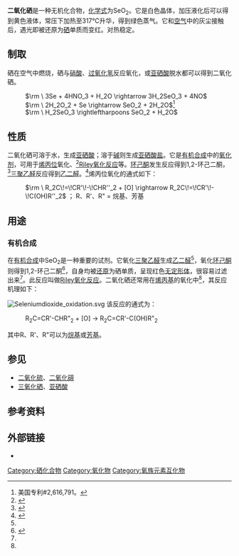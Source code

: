 {{Chembox
| Name = 二氧化硒
| NameEn = Selenium dioxide
| ImageFile = Selenium dioxide sample.jpg
| ImageName = 二氧化硒晶体
| ImageSize = 200px
| ImageFile1 = Selenium dioxide Structural Formula.svg
<!-- | ImageSize1 = 200px -->
| ImageName1 = 二氧化硒
| ImageFile2 = Selenium-dioxide-chain-3D-balls.png
<!-- | ImageSize2 = 300px -->
| ImageName2 = 二氧化硒的晶体结构
| OtherNames = 氧化硒(IV)
|Section1={{Chembox Identifiers
| ChemSpiderID_Ref = {{chemspidercite|correct|chemspider}}
| ChemSpiderID = 22440
| UNII_Ref = {{fdacite|correct|FDA}}
| UNII = 9N3UK29E57
| InChI = 1/O2Se/c1-3-2
| InChIKey = JPJALAQPGMAKDF-UHFFFAOYAQ
| SMILES = O=[Se]=O
| StdInChI_Ref = {{stdinchicite|correct|chemspider}}
| StdInChI = 1S/O2Se/c1-3-2
| StdInChIKey_Ref = {{stdinchicite|correct|chemspider}}
| StdInChIKey = JPJALAQPGMAKDF-UHFFFAOYSA-N
| CASNo = 7446-08-4
| CASNo_Ref = {{cascite|correct|CAS}}
| PubChem = 24007
| RTECS = VS8575000
| UNNumber = 3283
  }}
|Section2 = {{Chembox Properties
| Formula = [[硒|Se]][[氧|O]]<sub>2</sub>
| MolarMass = 110.96
| Appearance = 白色晶体
| Density = 3.95 g/cm<sup>3</sup> (固)
| Solubility = 39.50 g/100 ml （25 ℃）
| BoilingPt = 315 ℃（[[升华|升华]]）
| pKa = 2.62 (H<sub>2</sub>SeO<sub>3</sub> {{unicode|⇌}} HSeO<sub>3</sub><sup>−</sup> + H<sup>+</sup>)<br />8.32 (HSeO<sub>3</sub><sup>−</sup> {{unicode|⇌}} SeO<sub>3</sub><sup>2−</sup> + H<sup>+</sup>)
  }}
| Section3 = {{Chembox Structure
| Coordination = 三配位
| CrystalStruct = 链状结构
  }}
| Section7 = {{Chembox Hazards
| wxxfh={{wxxfh|T|N}}
| NFPA-H = 3
| NFPA-F =
| NFPA-R =
| RPhrases = {{R23/25}}, {{R33}}, {{R50/53}}
| SPhrases = {{S1/2}}, {{S20/21}}, {{S28}}, {{S45}}, {{S60}}, {{S61}}
| FlashPt = 不可燃
  }}
| Section8 = {{Chembox Related
| OtherCations =
| OtherCpds =
  }}
}}

'''二氧化硒'''是一种无机化合物，[[化学式|化学式]]为SeO<sub>2</sub>。它是白色晶体，加压液化后可以得到黄色液体，常压下加热至317℃升华，得到绿色蒸气。它和[[空气|空气]]中的灰尘接触后，遇光即被还原为[[硒|硒]]单质而变红。对热稳定。

== 制取 ==

硒在空气中燃烧，硒与[[硝酸|硝酸]]、[[过氧化氢|过氧化氢]]反应氧化，或[[亚硒酸|亚硒酸]]脱水都可以得到二氧化硒。

: <math>\rm \ 3Se + 4HNO_3 + H_2O \rightarrow 3H_2SeO_3 + 4NO</math>
: <math>\rm \ 2H_2O_2 + Se \rightarrow SeO_2 + 2H_2O</math><ref>美国专利#2,616,791。</ref>
: <math>\rm \ H_2SeO_3 \rightleftharpoons SeO_2 + H_2O</math>

== 性质 ==

二氧化硒可溶于水，生成[[亚硒酸|亚硒酸]]；溶于[[碱|碱]]则生成[[亚硒酸盐|亚硒酸盐]]。它是[[有机合成|有机合成]]中的[[氧化剂|氧化剂]]，可用于[[烯丙基|烯丙位]]氧化、<ref name="#1">{{OrgSynth | author = Coxon, J. M.; Dansted, E.; Hartshorn, M. P. | title = Allylic Oxidation with Hydrogen Peroxide–Selenium Dioxide: trans-Pinocarveol | collvol = 6 | collvolpages = 946 | year = 1988 | prep = CV6P0946}}</ref>[[Riley氧化反应|Riley氧化反应]]等。[[环己酮|环己酮]]发生反应得到1,2-环己二酮，<ref>{{OrgSynth | author = Hach, C. C. Banks, C. V.; Diehl, H. | title = 1,2-Cyclohexanedione Dioxime | collvol = 4 | collvolpages = 229 | year = 1963 | prep = CV4P0229}}</ref>[[三聚乙醛|三聚乙醛]]反应得到[[乙二醛|乙二醛]]。<ref name="#2">{{OrgSynth | author = Ronzio, A. R.; Waugh, T. D. | title = Glyoxal Bisulfite | collvol = 3 | collvolpages = 438 | year = 1955| prep = CV3P0438}}</ref>烯丙位氧化的通式如下：

: <math>\rm \ R_2C\!=\!CR'\!-\!CHR''_2 + [O] \rightarrow R_2C\!=\!CR'\!-\!C(OH)R''_2</math> ； R、R'、R" = 烷基、芳基

== 用途 ==
=== 有机合成 ===
在[[有机合成|有机合成]]中SeO<sub>2</sub>是一种重要的试剂。它氧化[[三聚乙醛|三聚乙醛]]生成[[乙二醛|乙二醛]]<ref name="#2"/>，氧化[[环己酮|环己酮]]则得到1,2-环己二酮<ref name="Hachorgsyn">{{OrgSynth | author = Hach, C. C. Banks, C. V.; Diehl, H. | title = 1,2-Cyclohexanedione Dioxime | collvol = 4 | collvolpages = 229 | year = 1963 | prep = CV4P0229}}</ref>，自身均被[[氧化还原反应|还原]]为硒单质，呈现红色[[无定形体|无定形体]]，很容易过滤出来<ref name="Hachorgsyn"/>。此反应叫做[[Riley氧化反应|Riley氧化反应]]。二氧化硒还常用在[[烯丙基|烯丙基]]的氧化中<ref name="#1"/>，其反应机理如下：


[[File:Seleniumdioxide_oxidation.svg|center]]
该反应的通式为：
:R<sub>2</sub>C=CR'-CHR"<sub>2</sub>  +  [O] →  R<sub>2</sub>C=CR'-C(OH)R"<sub>2</sub>
其中R、R'、R"可以为[[烷基|烷基]]或[[芳基|芳基]]。

== 参见 ==

* [[二氧化硫|二氧化硫]]、[[二氧化碲|二氧化碲]]
* [[三氧化硒|三氧化硒]]、[[亚硒酸|亚硒酸]]

== 参考资料 ==
{{reflist}}

== 外部链接 ==
{{commonscat|selenium dioxide}}

* {{ICSC|0946|09}}

{{硒化合物}}
{{氧化物}}

[[Category:硒化合物|Category:硒化合物]]
[[Category:氧化物|Category:氧化物]]
[[Category:氧族元素互化物|Category:氧族元素互化物]]